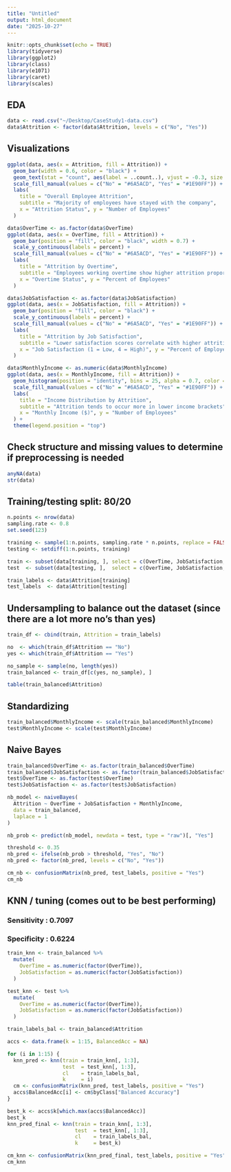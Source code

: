 ```yaml
---
title: "Untitled"
output: html_document
date: "2025-10-27"
---
```


```r
knitr::opts_chunk$set(echo = TRUE)
library(tidyverse)
library(ggplot2)
library(class)
library(e1071)
library(caret)
library(scales)
```

## EDA

```r
data <- read.csv("~/Desktop/CaseStudy1-data.csv")
data$Attrition <- factor(data$Attrition, levels = c("No", "Yes"))
```

## Visualizations

```r
ggplot(data, aes(x = Attrition, fill = Attrition)) +
  geom_bar(width = 0.6, color = "black") +
  geom_text(stat = "count", aes(label = ..count..), vjust = -0.3, size = 4) +
  scale_fill_manual(values = c("No" = "#6A5ACD", "Yes" = "#1E90FF")) +
  labs(
    title = "Overall Employee Attrition",
    subtitle = "Majority of employees have stayed with the company",
    x = "Attrition Status", y = "Number of Employees"
  )

data$OverTime <- as.factor(data$OverTime)
ggplot(data, aes(x = OverTime, fill = Attrition)) +
  geom_bar(position = "fill", color = "black", width = 0.7) +
  scale_y_continuous(labels = percent) +
  scale_fill_manual(values = c("No" = "#6A5ACD", "Yes" = "#1E90FF")) +
  labs(
    title = "Attrition by Overtime",
    subtitle = "Employees working overtime show higher attrition proportion",
    x = "Overtime Status", y = "Percent of Employees"
  )

data$JobSatisfaction <- as.factor(data$JobSatisfaction)
ggplot(data, aes(x = JobSatisfaction, fill = Attrition)) +
  geom_bar(position = "fill", color = "black") +
  scale_y_continuous(labels = percent) +
  scale_fill_manual(values = c("No" = "#6A5ACD", "Yes" = "#1E90FF")) +
  labs(
    title = "Attrition by Job Satisfaction",
    subtitle = "Lower satisfaction scores correlate with higher attrition",
    x = "Job Satisfaction (1 = Low, 4 = High)", y = "Percent of Employees"
  )

data$MonthlyIncome <- as.numeric(data$MonthlyIncome)
ggplot(data, aes(x = MonthlyIncome, fill = Attrition)) +
  geom_histogram(position = "identity", bins = 25, alpha = 0.7, color = "black") +
  scale_fill_manual(values = c("No" = "#6A5ACD", "Yes" = "#1E90FF")) +
  labs(
    title = "Income Distribution by Attrition",
    subtitle = "Attrition tends to occur more in lower income brackets",
    x = "Monthly Income ($)", y = "Number of Employees"
  ) +
  theme(legend.position = "top")
```

## Check structure and missing values to determine if preprocessing is needed
```r
anyNA(data)
str(data)
```

## Training/testing split: 80/20
```r
n.points <- nrow(data)
sampling.rate <- 0.8
set.seed(123)

training <- sample(1:n.points, sampling.rate * n.points, replace = FALSE)
testing <- setdiff(1:n.points, training)

train <- subset(data[training, ], select = c(OverTime, JobSatisfaction, MonthlyIncome))
test  <- subset(data[testing, ],  select = c(OverTime, JobSatisfaction, MonthlyIncome))

train_labels <- data$Attrition[training]
test_labels  <- data$Attrition[testing]
```

## Undersampling to balance out the dataset (since there are a lot more no's than yes)
```r
train_df <- cbind(train, Attrition = train_labels)

no  <- which(train_df$Attrition == "No")
yes <- which(train_df$Attrition == "Yes")

no_sample <- sample(no, length(yes))
train_balanced <- train_df[c(yes, no_sample), ]

table(train_balanced$Attrition)
```

## Standardizing
```r
train_balanced$MonthlyIncome <- scale(train_balanced$MonthlyIncome)
test$MonthlyIncome <- scale(test$MonthlyIncome)
```

## Naive Bayes
```r
train_balanced$OverTime <- as.factor(train_balanced$OverTime)
train_balanced$JobSatisfaction <- as.factor(train_balanced$JobSatisfaction)
test$OverTime <- as.factor(test$OverTime)
test$JobSatisfaction <- as.factor(test$JobSatisfaction)

nb_model <- naiveBayes(
  Attrition ~ OverTime + JobSatisfaction + MonthlyIncome,
  data = train_balanced,
  laplace = 1
)

nb_prob <- predict(nb_model, newdata = test, type = "raw")[, "Yes"]

threshold <- 0.35
nb_pred <- ifelse(nb_prob > threshold, "Yes", "No")
nb_pred <- factor(nb_pred, levels = c("No", "Yes"))

cm_nb <- confusionMatrix(nb_pred, test_labels, positive = "Yes")
cm_nb  
```

## KNN / tuning (comes out to be best performing)
### Sensitivity : 0.7097          
### Specificity : 0.6224  
```r
train_knn <- train_balanced %>%
  mutate(
    OverTime = as.numeric(factor(OverTime)),
    JobSatisfaction = as.numeric(factor(JobSatisfaction))
  )

test_knn <- test %>%
  mutate(
    OverTime = as.numeric(factor(OverTime)),
    JobSatisfaction = as.numeric(factor(JobSatisfaction))
  )

train_labels_bal <- train_balanced$Attrition

accs <- data.frame(k = 1:15, BalancedAcc = NA)

for (i in 1:15) {
  knn_pred <- knn(train = train_knn[, 1:3],
                  test  = test_knn[, 1:3],
                  cl    = train_labels_bal,
                  k     = i)
  cm <- confusionMatrix(knn_pred, test_labels, positive = "Yes")
  accs$BalancedAcc[i] <- cm$byClass["Balanced Accuracy"]
}

best_k <- accs$k[which.max(accs$BalancedAcc)]
best_k
knn_pred_final <- knn(train = train_knn[, 1:3],
                      test  = test_knn[, 1:3],
                      cl    = train_labels_bal,
                      k     = best_k)

cm_knn <- confusionMatrix(knn_pred_final, test_labels, positive = "Yes")
cm_knn 
```